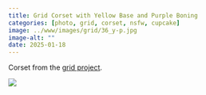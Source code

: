 ```yaml
---
title: Grid Corset with Yellow Base and Purple Boning
categories: [photo, grid, corset, nsfw, cupcake]
image: ../www/images/grid/36_y-p.jpg
image-alt: ""
date: 2025-01-18
---
```


Corset from the [grid project](/posts/2025-01-27_grid-project.html).

![](../www/images/grid/36_y-p.jpg)

